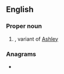 ==English==

===Proper noun===
{{en-proper noun}}

# {{given name|en|female|from=surnames}}, variant of [[Ashley]]

===Anagrams===
* {{anagrams|en|a=aeehls|Sheela}}